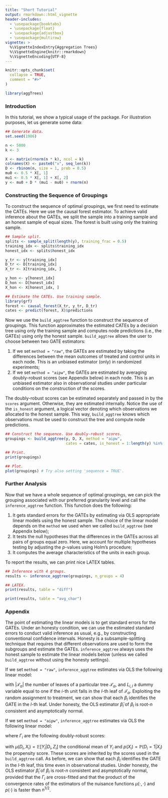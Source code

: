 ```yaml
---
title: "Short Tutorial"
output: rmarkdown::html_vignette
header-includes:
  - \usepackage{booktabs}
  - \usepackage{float}
  - \usepackage{adjustbox}
  - \usepackage{multirow}
vignette: >
  %\VignetteIndexEntry{Aggregation Trees}
  %\VignetteEngine{knitr::rmarkdown}
  %\VignetteEncoding{UTF-8}
---
```


```r
knitr::opts_chunk$set(
  collapse = TRUE,
  comment = "#>"
)

library(aggTrees)
```

### Introduction
In this tutorial, we show a typical usage of the package. For illustration purposes, let us generate some data:

```r
## Generate data.
set.seed(1986)

n <- 5000
k <- 3

X <- matrix(rnorm(n * k), ncol = k)
colnames(X) <- paste0("x", seq_len(k))
D <- rbinom(n, size = 1, prob = 0.5)
mu0 <- 0.5 * X[, 1]
mu1 <- 0.5 * X[, 1] + X[, 2]
y <- mu0 + D * (mu1 - mu0) + rnorm(n)
```

### Constructing the Sequence of Groupings
To construct the sequence of optimal groupings, we first need to estimate the CATEs. Here we use the causal forest estimator. To achieve valid inference about the GATEs, we split the sample into a training sample and an honest sample of equal sizes. The forest is built using only the training sample.

```r
## Sample split.
splits <- sample_split(length(y), training_frac = 0.5)
training_idx <- splits$training_idx
honest_idx <- splits$honest_idx

y_tr <- y[training_idx]
D_tr <- D[training_idx]
X_tr <- X[training_idx, ]

y_hon <- y[honest_idx]
D_hon <- D[honest_idx]
X_hon <- X[honest_idx, ]

## Estimate the CATEs. Use training sample.
library(grf)
forest <- causal_forest(X_tr, y_tr, D_tr) 
cates <- predict(forest, X)$predictions
```

Now we use the `build_aggtree` function to construct the sequence of groupings. This function approximates the estimated CATEs by a decision tree using only the training sample and computes node predictions (i.e., the GATEs) using only the honest sample. `build_aggtree` allows the user to choose between two GATE estimators:

1. If we set `method = "raw"`, the GATEs are estimated by taking the differences between the mean outcomes of treated and control units in each node. This is an unbiased estimator (only) in randomized experiments;
2. If we set `method = "aipw"`, the GATEs are estimated by averaging doubly-robust scores (see Appendix below) in each node. This is an unbiased estimator also in observational studies under particular conditions on the construction of the scores.

The doubly-robust scores can be estimated separately and passed in by the `scores` argument. Otherwise, they are estimated internally. Notice the use of the `is_honest` argument, a logical vector denoting which observations we allocated to the honest sample. This way, `build_aggtree` knows which observations must be used to construct the tree and compute node predictions. 

```r
## Construct the sequence. Use doubly-robust scores.
groupings <- build_aggtree(y, D, X, method = "aipw", 
                           cates = cates, is_honest = 1:length(y) %in% honest_idx)

## Print.
print(groupings)

## Plot.
plot(groupings) # Try also setting 'sequence = TRUE'.
```

### Further Analysis
Now that we have a whole sequence of optimal groupings, we can pick the grouping associated with our preferred granularity level and call the `inference_aggtree` function. This function does the following:

1. It gets standard errors for the GATEs by estimating via OLS appropriate linear models using the honest sample. The choice of the linear model depends on the `method` we used when we called `build_aggtree` (see Appendix below);
2. It tests the null hypotheses that the differences in the GATEs across all pairs of groups equal zero. Here, we account for multiple hypotheses testing by adjusting the $p$-values using Holm's procedure;
3. It computes the average characteristics of the units in each group.

To report the results, we can print nice LATEX tables.

```r
## Inference with 4 groups.
results <- inference_aggtree(groupings, n_groups = 4)

## LATEX.
print(results, table = "diff")

print(results, table = "avg_char")
```

### Appendix
The point of estimating the linear models is to get standard errors for the GATEs. Under an honesty condition, we can use the estimated standard errors to conduct valid inference as usual, e.g., by constructing conventional confidence intervals. Honesty is a subsample-splitting technique that requires that different observations are used to form the subgroups and estimate the GATEs. `inference_aggtree` always uses the honest sample to estimate the linear models below (unless we called `build_aggtree` without using the honesty settings).

If we set `method = "raw"`, `inference_aggtree` estimates via OLS the following linear model:

\begin{equation}
    Y_i = \sum_{l = 1}^{|\mathcal{T_{\alpha}}|} L_{i, l} \, \gamma_l + \sum_{l = 1}^{|\mathcal{T}_{\alpha}|} L_{i, l} \, D_i \, \beta_l + \epsilon_i
\end{equation}

with $|\mathcal{T}_{\alpha}|$ the number of leaves of a particular tree $\mathcal{T}_{\alpha}$, and $L_{i, l}$ a dummy variable equal to one if the $i$-th unit falls in the $l$-th leaf of $\mathcal{T}_{\alpha}$. Exploiting the random assignment to treatment, we can show that each $\beta_l$ identifies the GATE in the $l$-th leaf. Under honesty, the OLS estimator $\hat{\beta}_l$ of $\beta_l$ is root-$n$ consistent and asymptotically normal.

If we set `method = "aipw"`, `inference_aggtree` estimates via OLS the following linear model:

\begin{equation}
    \widehat{\Gamma}_i = \sum_{l = 1}^{|\mathcal{T}_{\alpha}|} L_{i, l} \, \beta_l + \epsilon_i
\end{equation}

where $\Gamma_i$ are the following doubly-robust scores:

\begin{equation*}
    \Gamma_i = \mu \left( 1, X_i \right) - \mu \left( 0, X_i \right) + \frac{D_i \left[ Y_i - \mu \left( 1, X_i \right) \right]}{p \left( X_i \right)}  - \frac{ \left( 1 - D_i \right) \left[ Y_i - \mu \left( 0, X_i \right) \right]}{1 - p \left( X_i \right)}
\end{equation*} 

with $\mu \left(D_i, X_i \right) = \mathbb{E} \left[ Y_i | D_i, Z_i \right]$ the conditional mean of $Y_i$ and $p \left( X_i \right) = \mathbb{P} \left( D_i = 1 | X_i \right)$ the propensity score. These scores are inherited by the scores used in the `build_aggtree` call. As before, we can show that each $\beta_l$ identifies the GATE in the $l$-th leaf, this time even in observational studies. Under honesty, the OLS estimator $\hat{\beta}_l$ of $\beta_l$ is root-$n$ consistent and asymptotically normal, provided that the $\Gamma_i$ are cross-fitted and that the product of the convergence rates of the estimators of the nuisance functions $\mu \left( \cdot, \cdot \right)$ and $p \left( \cdot \right)$ is faster than $n^{1/2}$.
